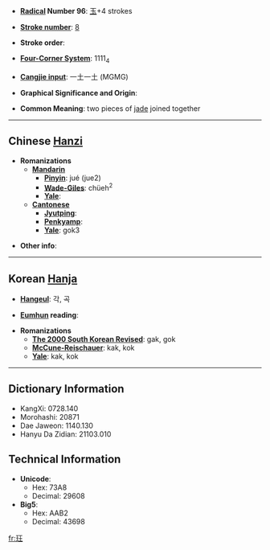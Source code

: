 * '''[[Wiktionary:Chinese radical index| Radical]] Number 96''': [[Wiktionary:Chinese radical index 玉|玉]]+4 strokes

* '''[[Wiktionary:Chinese total strokes index|Stroke number]]''': [[Wiktionary:Chinese total strokes index 8|8]]

* '''Stroke order''': 

* '''[[Wiktionary:Chinese four corner index|Four-Corner System]]''': 1111<sub>4</sub>

* '''[[Wiktionary:Chinese Cangjie index|Cangjie input]]''': 一土一土 (MGMG)

* '''Graphical Significance and Origin''': 

* '''Common Meaning''': two pieces of [[jade]] joined together

----

== Chinese [[Hanzi]] ==

* '''Romanizations'''
** '''[[Mandarin]]'''
*** '''[[Pinyin]]''': jué (jue2)
*** '''[[Wade-Giles]]''': chüeh<sup>2</sup>
*** '''[[Yale]]''': 
** '''[[Cantonese]]'''
*** '''[[Jyutping]]''':
*** '''[[Penkyamp]]''': 
*** '''[[Yale]]''': gok3

* '''Other info''': 

----

== Korean [[Hanja]] ==

* '''[[Hangeul]]''': 각, 곡

* '''[[Eumhun]] reading''': 

* '''Romanizations'''
** '''[[The 2000 South Korean Revised Romanization|The 2000 South Korean Revised]]''': gak, gok
** '''[[McCune-Reischauer]]''': kak, kok
** '''[[Yale]]''': kak, kok

----

== Dictionary Information ==

* KangXi: 0728.140
* Morohashi: 20871
* Dae Jaweon: 1140.130
* Hanyu Da Zidian: 21103.010

== Technical Information ==

* '''Unicode''':
** Hex: 73A8
** Decimal: 29608
* '''Big5''':
** Hex: AAB2
** Decimal: 43698

[[fr:玨]]